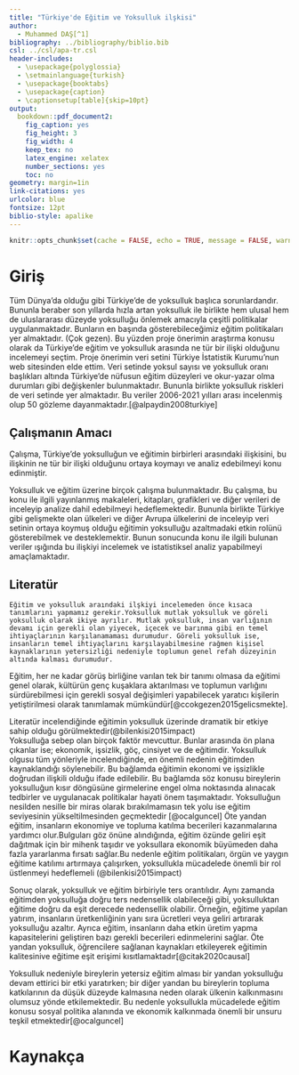 ```yaml
---
title: "Türkiye'de Eğitim ve Yoksulluk ilşkisi"
author: 
  - Muhammed DAŞ[^1]
bibliography: ../bibliography/biblio.bib
csl: ../csl/apa-tr.csl
header-includes:
  - \usepackage{polyglossia}
  - \setmainlanguage{turkish}
  - \usepackage{booktabs}
  - \usepackage{caption} 
  - \captionsetup[table]{skip=10pt}
output:
  bookdown::pdf_document2:
    fig_caption: yes
    fig_height: 3
    fig_width: 4
    keep_tex: no
    latex_engine: xelatex
    number_sections: yes
    toc: no
geometry: margin=1in
link-citations: yes
urlcolor: blue
fontsize: 12pt
biblio-style: apalike
---
```

```r
knitr::opts_chunk$set(cache = FALSE, echo = TRUE, message = FALSE, warning = FALSE)
```

<!-- ======================================================================= -->
<!-- ============================== NOTLAR ================================= -->
<!-- ======================================================================= -->
[^1]: Öğrenci Numarası, [Github Repo](https://github.com/muhammedddas/aynen)



# Giriş
  Tüm Dünya’da olduğu gibi Türkiye’de de yoksulluk başlıca sorunlardandır. Bununla beraber son yıllarda hızla artan yoksulluk ile birlikte hem ulusal hem de uluslararası düzeyde yoksulluğu önlemek amacıyla çeşitli politikalar uygulanmaktadır. Bunların en başında gösterebileceğimiz eğitim politikaları yer almaktadır. (Çok gezen).  Bu yüzden proje önerimin araştırma konusu olarak da Türkiye’de eğitim ve yoksulluk arasında ne tür bir ilişki olduğunu incelemeyi seçtim. Proje önerimin veri setini Türkiye İstatistik Kurumu’nun web sitesinden elde ettim. Veri setinde yoksul sayısı ve yoksulluk oranı başlıkları altında Türkiye’de nüfusun eğitim düzeyleri ve okur-yazar olma durumları gibi değişkenler bulunmaktadır. Bununla birlikte yoksulluk riskleri de veri setinde yer almaktadır. Bu veriler 2006-2021 yılları arası incelenmiş olup 50 gözleme dayanmaktadır.[@alpaydin2008turkiye]
  
## Çalışmanın Amacı
   Çalışma, Türkiye’de yoksulluğun ve eğitimin birbirleri arasındaki ilişkisini, bu ilişkinin ne tür bir ilişki olduğunu ortaya koymayı ve analiz edebilmeyi konu edinmiştir.
   
   Yoksulluk ve eğitim üzerine birçok çalışma bulunmaktadır. Bu çalışma, bu konu ile ilgili yayınlanmış makaleleri, kitapları, grafikleri ve diğer verileri de inceleyip analize dahil edebilmeyi hedeflemektedir. Bununla birlikte Türkiye gibi gelişmekte olan ülkeleri ve diğer Avrupa ülkelerini de inceleyip veri setinin ortaya koymuş olduğu eğitimin yoksulluğu azaltmadaki etkin rolünü gösterebilmek ve desteklemektir. Bunun sonucunda konu ile ilgili bulunan veriler ışığında bu ilişkiyi incelemek ve istatistiksel analiz yapabilmeyi amaçlamaktadır.   


## Literatür 
    Eğitim ve yoksulluk araındaki ilşkiyi incelemeden önce kısaca tanımlarını yapmamız gerekir.Yoksulluk mutlak yoksulluk ve göreli yoksulluk olarak ikiye ayrılır. Mutlak yoksulluk, insan varlığının devamı için gerekli olan yiyecek, içecek ve barınma gibi en temel ihtiyaçlarının karşılanamaması durumudur. Göreli yoksulluk ise, insanların temel ihtiyaçlarını karşılayabilmesine rağmen kişisel kaynaklarının yetersizliği nedeniyle toplumun genel refah düzeyinin altında kalması durumudur.
  
  Eğitim, her ne kadar görüş birliğine varılan tek bir tanımı olmasa da eğitimi genel olarak, kültürün genç kuşaklara aktarılması ve toplumun varlığını sürdürebilmesi için gerekli sosyal değişimleri yapabilecek yaratıcı kişilerin yetiştirilmesi olarak tanımlamak mümkündür[@ccokgezen2015gelicsmekte].
  
   Literatür incelendiğinde eğitimin yoksulluk üzerinde dramatik bir etkiye sahip olduğu görülmektedir(@bilenkisi2015impact)     
Yoksulluğa sebep olan birçok faktör mevcuttur. Bunlar arasında ön plana çıkanlar ise; ekonomik, işsizlik, göç, cinsiyet ve de eğitimdir. Yoksulluk olgusu tüm yönleriyle incelendiğinde, en önemli nedenin eğitimden kaynaklandığı söylenebilir. Bu bağlamda eğitimin ekonomi ve işsizlikle doğrudan ilişkili olduğu ifade edilebilir.
Bu bağlamda söz konusu bireylerin yoksulluğun kısır döngüsüne girmelerine engel olma noktasında alınacak tedbirler ve uygulanacak politikalar hayati önem taşımaktadır. Yoksulluğun nesilden nesille bir miras olarak bırakılmamasın tek yolu ise eğitim seviyesinin yükseltilmesinden geçmektedir [@ocalguncel]
Öte yandan eğitim, insanların ekonomiye ve topluma katılma becerileri kazanmalarına yardımcı olur.Bulguları göz önüne alındığında, eğitim özünde geliri eşit dağıtmak için bir mihenk taşıdır ve yoksullara ekonomik büyümeden daha fazla yararlanma fırsatı sağlar.Bu nedenle eğitim politikaları, örgün ve yaygın eğitime katılımı artırmaya çalışırken, yoksullukla mücadelede önemli bir rol üstlenmeyi hedeflemeli (@bilenkisi2015impact)

  Sonuç olarak, yoksulluk ve eğitim birbiriyle ters orantılıdır.
Aynı zamanda eğitimden yoksulluğa doğru ters nedensellik olabileceği gibi, yoksulluktan eğitime doğru da eşit derecede nedensellik olabilir. Örneğin, eğitime yapılan yatırım, insanların üretkenliğinin yanı sıra ücretleri veya geliri artırarak yoksulluğu azaltır. Ayrıca eğitim, insanların daha etkin üretim yapma kapasitelerini geliştiren bazı gerekli becerileri edinmelerini sağlar. Öte yandan yoksulluk, öğrencilere sağlanan kaynakları etkileyerek eğitimin kalitesinive eğitime eşit erişimi kısıtlamaktadır[@citak2020causal]

  Yoksulluk nedeniyle bireylerin yetersiz eğitim alması bir yandan yoksulluğu devam ettirici bir etki yaratırken; bir diğer yandan bu bireylerin topluma katkılarının da düşük düzeyde kalmasına neden olarak ülkenin kalkınmasını olumsuz yönde etkilemektedir. Bu nedenle yoksullukla mücadelede eğitim konusu sosyal politika alanında ve ekonomik kalkınmada önemli bir unsuru teşkil etmektedir[@ocalguncel]


\newpage
# Kaynakça {#references}
<div id="refs"></div>

